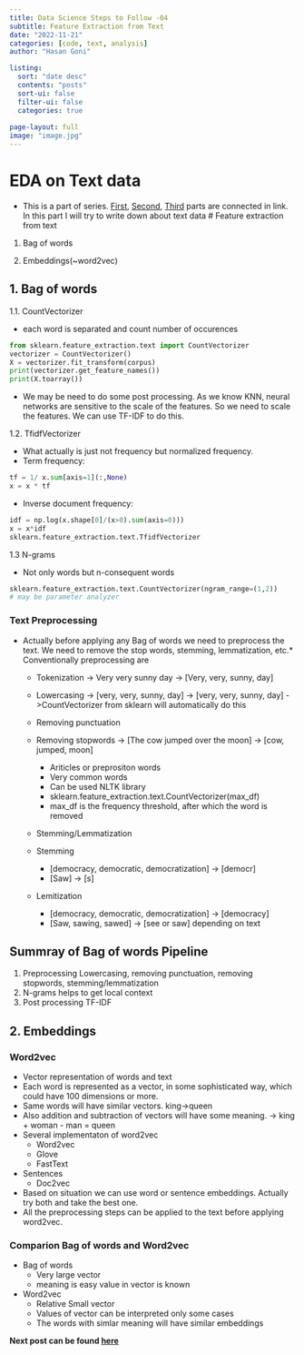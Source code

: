 ```yaml
---
title: Data Science Steps to Follow -04
subtitle: Feature Extraction from Text
date: "2022-11-21"
categories: [code, text, analysis]
author: "Hasan Goni"

listing:
  sort: "date desc"
  contents: "posts"
  sort-ui: false
  filter-ui: false
  categories: true
   
page-layout: full
image: "image.jpg"
---
```

# EDA on Text data

* This is a part of series. [First](https://Hasangoni.github.io/2022/11/19/Explanatory_data_analysis), [Second](https://Hasangoni.github.io/2022/11/19/Feature_preprocessing_and_generation.html), [Third](https://Hasangoni.github.io/2022/11/19/Exploring_anonymized_data.html) parts are connected in link.   In this part I will try to write down about text data
# Feature extraction from text

1. Bag of words

2. Embeddings(~word2vec)

## 1. Bag of words

1.1. CountVectorizer

* each word is separated and count number of occurences

```python
from sklearn.feature_extraction.text import CountVectorizer
vectorizer = CountVectorizer()
X = vectorizer.fit_transform(corpus)
print(vectorizer.get_feature_names())
print(X.toarray())
```

* We may be need to do some post processing. As we know KNN, neural networks are sensitive to the scale of the features. So we need to scale the features. We can use TF-IDF to do this.

1.2. TfidfVectorizer

* What actually is just not frequency but normalized frequency.
* Term frequency:

```python
tf = 1/ x.sum[axis=1](:,None)
x = x * tf
```

* Inverse document frequency:

```python
idf = np.log(x.shape[0]/(x>0).sum(axis=0)))
x = x*idf
sklearn.feature_extraction.text.TfidfVectorizer
```

1.3 N-grams

* Not only words but n-consequent words

```python
sklearn.feature_extraction.text.CountVectorizer(ngram_range=(1,2)) 
# may be parameter analyzer
```

### Text Preprocessing

* Actually before applying any Bag of words we need to preprocess the text. We need to remove the stop words, stemming, lemmatization, etc.* Conventionally preprocessing are

  * Tokenization -> Very very sunny day -> [Very, very, sunny, day]
  * Lowercasing -> [very, very, sunny, day] -> [very, very, sunny, day] ->CountVectorizer from sklearn will automatically do this
  * Removing punctuation
  * Removing stopwords -> [The cow jumped over the moon] -> [cow, jumped, moon]
    * Ariticles or preprositon words
    * Very common words
    * Can be used NLTK library
    * sklearn.feature_extraction.text.CountVectorizer(max_df)
    * max_df is the frequency threshold, after which the word is removed

  * Stemming/Lemmatization

  * Stemming
    * [democracy, democratic, democratization] -> [democr]
    * [Saw] -> [s]
  * Lemitization
    * [democracy, democratic, democratization] -> [democracy]
    * [Saw, sawing, sawed] -> [see or saw] depending on text

## Summray of Bag of words Pipeline

1. Preprocessing
   Lowercasing, removing punctuation, removing stopwords, stemming/lemmatization
2. N-grams helps to get local context
3. Post processing TF-IDF

## 2. Embeddings

### Word2vec

* Vector representation of words and text
* Each word is represented as a vector, in some sophisticated way, which could have 100 dimensions or more.
* Same words will have similar vectors. king->queen
* Also addition and subtraction of vectors will have some meaning. -> king + woman - man = queen
* Several implementaton of word2vec
  * Word2vec
  * Glove
  * FastText
* Sentences
  * Doc2vec
* Based on situation we can use word or sentence embeddings. Actually try both and take the best one.
* All the preprocessing steps can be applied to the text before applying word2vec.

### Comparion Bag of words and Word2vec

* Bag of words
  * Very large vector
  * meaning is easy value in vector is known
* Word2vec
  * Relative Small vector
  * Values of vector can be interpreted only some cases
  * The words with simlar meaning will have similar embeddings

__Next post can be found [here](https://Hasangoni.github.io/2022/11/19/Feature_extraction_images.html)__
